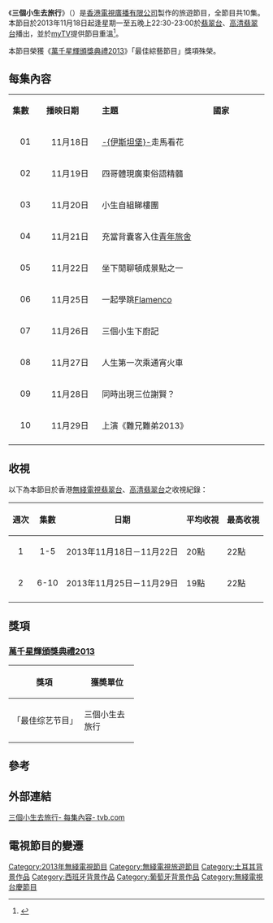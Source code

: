 {{無綫節目
| 中文節目名=三個小生去旅行
| 英文節目名={{lang|en|Three Amigos Bon Voyage}}
| 圖片=[[File:TVB_Three_Amigos_Bon_Voyage.jpg|290px]]
| 翡翠台視頻制式=[[16:9|16:9]] [[高清電視|高清電視]]
| 翡翠台首播日期=2013年11月18日－11月29日
| 翡翠台首播時間=星期一至五 22:30－23:00（連廣告）
| 高清翡翠台視頻制式=[[16:9|16:9]] [[高清電視|高清電視]]
| 高清翡翠台首播日期=2013年11月18日－11月29日
| 高清翡翠台首播時間=星期一至五 22:30－23:00（連廣告）
| 海外推出国家={{MYS}}[[Astro华丽台|Astro华丽台]]、[[Astro至尊HD|Astro至尊HD]]
| 海外推出日期=2014年3月15日－5月17日<br>逢星期六 21:00－21:30（連廣告）
| 監製=[[蘇敏儀|蘇敏儀]]
| 編審=[[袁藹慈|袁藹慈]]
| 集數=10
| 類型=[[旅遊|旅遊]]
| 製作公司=[[香港|香港]][[電視廣播有限公司|電視廣播有限公司]]
| 國家={{HKG}}
| 外景={{HKG}}、{{TUR}}、<br>{{ESP}}、{{POR}}
| 主持=[[謝賢|謝　賢]]、[[胡楓|胡　楓]]、[[Joe_Junior|Joe Junior]]
| 早於=[[4個小生去旅行|4個小生去旅行]]
| 網頁=http://programme.tvb.com/foodandtravel/threeamigosbonvoyage
}}

《'''三個小生去旅行'''》（{{lang-en|'''Three Amigos Bon Voyage'''}}）是[[香港|香港]][[電視廣播有限公司|電視廣播有限公司]]製作的旅遊節目，全節目共10集。本節目於2013年11月18日起逢星期一至五晚上22:30-23:00於[[翡翠台|翡翠台]]、[[高清翡翠台|高清翡翠台]]播出，並於[[myTV|myTV]]提供節目重溫<ref>{{Cite web |url=https://news.mingpao.com/pns/%E4%B8%89%E5%80%8B%E5%B0%8F%E7%94%9F%E5%8E%BB%E6%97%85%E8%A1%8C/web_tc/article/20150604/s00016/1433353581877 |title=三個小生去旅行- 20150604 - 娛樂- 娛樂- 明報新聞網 |accessdate=2017-09-09 |archive-date=2017-09-09 |archive-url=https://web.archive.org/web/20170909142449/https://news.mingpao.com/pns/%E4%B8%89%E5%80%8B%E5%B0%8F%E7%94%9F%E5%8E%BB%E6%97%85%E8%A1%8C/web_tc/article/20150604/s00016/1433353581877 |dead-url=no }}</ref>。

本節目榮獲《[[萬千星輝頒獎典禮2013|萬千星輝頒獎典禮2013]]》「最佳綜藝節目」獎項殊榮。

==每集內容==
{|class="wikitable" style="width:60%; font-size: 14px;"
|- style="background:cornflowerblue; color:white" align=center
|style="width:5%"|'''集數'''||style="width:10%"|'''播映日期'''||style="width:20%"|'''主題'''||style="width:10%"|'''國家'''
|-
|align=center| 01 ||align=center| 11月18日 ||[[伊斯坦堡|-{伊斯坦堡}-]]走馬看花||{{TUR}}
|-
|align=center| 02 ||align=center| 11月19日 ||四哥體現廣東俗語精髓||rowspan=6|{{ESP}}
|-
|align=center| 03 ||align=center| 11月20日 ||小生自組睇樓團 
|-
|align=center| 04 ||align=center| 11月21日 ||充當背囊客入住[[青年旅舍|青年旅舍]]
|-
|align=center| 05 ||align=center| 11月22日 ||坐下閒聊頓成景點之一
|-
|align=center| 06 ||align=center| 11月25日 ||一起學跳[[佛蘭明歌|Flamenco]]
|-
|align=center| 07 ||align=center| 11月26日 ||三個小生下廚記
|-
|align=center| 08 ||align=center| 11月27日 ||人生第一次乘通宵火車||rowspan=3|{{POR}}
|-
|align=center| 09 ||align=center| 11月28日 ||同時出現三位謝賢？
|-
|align=center| 10 ||align=center| 11月29日 ||上演《難兄難弟2013》
|-
|}

==收視==
以下為本節目於香港[[電視廣播有限公司|無綫電視]][[翡翠台|翡翠台]]、[[高清翡翠台|高清翡翠台]]之收視紀錄：
{|class="wikitable" style="font-size: 14px;"
!週次!!集數!!日期!!平均收視||最高收視
|-  
|align=center|1||align=center|1-5|| 2013年11月18日－11月22日 || 20點 || 22點
|-
|align=center|2||align=center|6-10|| 2013年11月25日－11月29日 || 19點 || 22點
|-
|}

==獎項==
===[[萬千星輝頒獎典禮2013|萬千星輝頒獎典禮2013]]===
{| class="wikitable" width="70%"
|-align=center
! width="40%"|獎項
! width="30%"|獲奬單位
|- style="text-align:center;"
| 「最佳综艺节目」 ||三個小生去旅行
|}

==參考==
{{reflist}}

==外部連結==
[http://programme.tvb.com/foodandtravel/threeamigosbonvoyage   三個小生去旅行- 每集內容- tvb.com]{{Wayback|url=http://programme.tvb.com/foodandtravel/threeamigosbonvoyage |date=20131122141911 }}

==電視節目的變遷==
{{電視節目的變遷
|電視台={{HK}}[[無綫電視|無綫電視]][[翡翠台|翡翠台]]、[[高清翡翠台|高清翡翠台]]
|播放檔次=星期一至五 22:30-23:00 時段
|節目名稱=三個小生去旅行<br/>（2013年11月18日－11月29日）
|上一節目=[[最佳女主角_(香港電視節目)|最佳女主角]]<br/>（2013年9月30日－11月15日）
|下一節目=[[神級手作|神級手作]]<br/>（2013年12月2日－12月6日）
}}
{{萬千星輝頒獎典禮最佳節目|最佳綜藝節目|year=2013|before=[[快樂地圖|快樂地圖]]|after=[[Sunday扮嘢王|Sunday扮嘢王]]}}
[[Category:2013年無綫電視節目|Category:2013年無綫電視節目]]
[[Category:無綫電視旅遊節目|Category:無綫電視旅遊節目]]
[[Category:土耳其背景作品|Category:土耳其背景作品]]
[[Category:西班牙背景作品|Category:西班牙背景作品]]
[[Category:葡萄牙背景作品|Category:葡萄牙背景作品]]
[[Category:無綫電視台慶節目|Category:無綫電視台慶節目]]